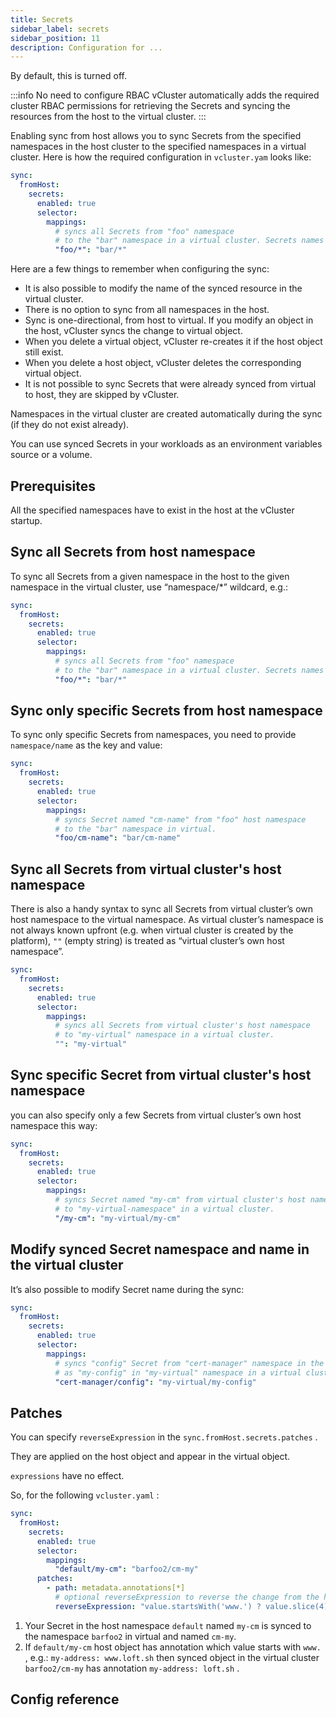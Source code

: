 ```yaml
---
title: Secrets
sidebar_label: secrets
sidebar_position: 11
description: Configuration for ...
---
```



By default, this is turned off.

:::info No need to configure RBAC
vCluster automatically adds the required cluster RBAC permissions for retrieving the Secrets and syncing the resources from the host to the virtual cluster.
:::

Enabling sync from host allows you to sync Secrets from the specified namespaces in the host cluster to the specified namespaces in a virtual cluster.
Here is how the required configuration in `vcluster.yam` looks like:
```yaml title="configure Secret sync from host"
sync:
  fromHost:
    secrets:
      enabled: true
      selector:
        mappings:
          # syncs all Secrets from "foo" namespace
          # to the "bar" namespace in a virtual cluster. Secrets names are unchanged.
          "foo/*": "bar/*"
```

Here are a few things to remember when configuring the sync:
- It is also possible to modify the name of the synced resource in the virtual cluster.
- There is no option to sync from all namespaces in the host.
- Sync is one-directional, from host to virtual. If you modify an object in the host, vCluster syncs the change to virtual object.
- When you delete a virtual object, vCluster re-creates it if the host object still exist.
- When you delete a host object, vCluster deletes the corresponding virtual object.
- It is not possible to sync Secrets that were already synced from virtual to host, they are skipped by vCluster.

Namespaces in the virtual cluster are created automatically during the sync (if they do not exist already).

You can use synced Secrets in your workloads as an environment variables source or a volume.

## Prerequisites
<BasePrerequisites />
All the specified namespaces have to exist in the host at the vCluster startup.


## Sync all Secrets from host namespace
To sync all Secrets from a given namespace in the host to the given namespace in the virtual cluster, use “namespace/*” wildcard, e.g.:

```yaml title="configure Secret sync from host namespace"
sync:
  fromHost:
    secrets:
      enabled: true
      selector:
        mappings:
          # syncs all Secrets from "foo" namespace
          # to the "bar" namespace in a virtual cluster. Secrets names are unchanged.
          "foo/*": "bar/*"
```


## Sync only specific Secrets from host namespace
To sync only specific Secrets from namespaces, you need to provide `namespace/name` as the key and value:

```yaml title="configure Secret sync from host for one object"
sync:
  fromHost:
    secrets:
      enabled: true
      selector:
        mappings:
          # syncs Secret named "cm-name" from "foo" host namespace
          # to the "bar" namespace in virtual.
          "foo/cm-name": "bar/cm-name"
```


## Sync all Secrets from virtual cluster's host namespace
There is also a handy syntax to sync all Secrets from virtual cluster’s own host namespace to the virtual namespace. As virtual cluster’s namespace is not always known upfront (e.g. when virtual cluster is created by the platform), `""` (empty string) is treated as “virtual cluster’s own host namespace”.

```yaml title="configure Secret sync from host for virtual cluster's namespace"
sync:
  fromHost:
    secrets:
      enabled: true
      selector:
        mappings:
          # syncs all Secrets from virtual cluster's host namespace
          # to "my-virtual" namespace in a virtual cluster.
          "": "my-virtual"
```


## Sync specific Secret from virtual cluster's host namespace
you can also specify only a few Secrets from virtual cluster’s own host namespace this way:

```yaml title="configure Secret sync from host for objects in virtual cluster's namespace"
sync:
  fromHost:
    secrets:
      enabled: true
      selector:
        mappings:
          # syncs Secret named "my-cm" from virtual cluster's host namespace
          # to "my-virtual-namespace" in a virtual cluster.
          "/my-cm": "my-virtual/my-cm"
```

## Modify synced Secret namespace and name in the virtual cluster
It’s also possible to modify Secret name during the sync:

```yaml title="configure Secret sync from host and modify name and namespace"
sync:
  fromHost:
    secrets:
      enabled: true
      selector:
        mappings:
          # syncs "config" Secret from "cert-manager" namespace in the host
          # as "my-config" in "my-virtual" namespace in a virtual cluster.
          "cert-manager/config": "my-virtual/my-config"
```

## Patches

<ProAdmonition/>

You can specify `reverseExpression` in the `sync.fromHost.secrets.patches` .

They are applied on the host object and appear in the virtual object.

`expressions` have no effect.

So, for the following `vcluster.yaml` :

```yaml title="configure Secret sync from host with patches"
sync:
  fromHost:
    secrets:
      enabled: true
      selector:
        mappings:
          "default/my-cm": "barfoo2/cm-my"
      patches:
        - path: metadata.annotations[*]
          # optional reverseExpression to reverse the change from the host cluster
          reverseExpression: "value.startsWith('www.') ? value.slice(4) : value"
```

1. Your Secret in the host namespace `default` named `my-cm` is synced to the namespace `barfoo2` in virtual and named `cm-my`.
2. If `default/my-cm` host object has annotation which value starts with `www.` , e.g.: `my-address: www.loft.sh` then synced object in the virtual cluster `barfoo2/cm-my` has annotation `my-address: loft.sh` .


<FromHostSecretExample />

## Config reference

<EnableSwitch/>

